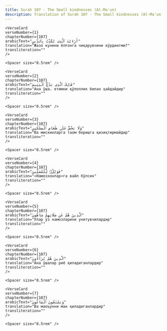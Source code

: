 ```yaml
---
title: Surah 107 - The Small kindnesses (Al-Ma'un)  
description: Translation of Surah 107 - The Small kindnesses (Al-Ma'un) in Uzbek
---
```







    <VerseCard 
    verseNumber={1}
    chapterNumber={107}
    arabicText="أَرَءَيْتَ ٱلَّذِى يُكَذِّبُ بِٱلدِّينِ"
    translation="Жазо кунини ёлғонга чиқарувчини кўрдингми?"
    transliteration=""
    />

    <Spacer size="0.5rem" />
                
    <VerseCard 
    verseNumber={2}
    chapterNumber={107}
    arabicText="فَذَٰلِكَ ٱلَّذِى يَدُعُّ ٱلْيَتِيمَ"
    translation="Ана ўша، етимни қўполлик билан ҳайдайдир"
    transliteration=""
    />

    <Spacer size="0.5rem" />
                
    <VerseCard 
    verseNumber={3}
    chapterNumber={107}
    arabicText="وَلَا يَحُضُّ عَلَىٰ طَعَامِ ٱلْمِسْكِينِ"
    translation="Ва мискинларга таом беришга қизиқтирмайдир"
    transliteration=""
    />

    <Spacer size="0.5rem" />
                
    <VerseCard 
    verseNumber={4}
    chapterNumber={107}
    arabicText="فَوَيْلٌۭ لِّلْمُصَلِّينَ"
    translation="«Намозхонлар»га вайл бўлсин"
    transliteration=""
    />

    <Spacer size="0.5rem" />
                
    <VerseCard 
    verseNumber={5}
    chapterNumber={107}
    arabicText="ٱلَّذِينَ هُمْ عَن صَلَاتِهِمْ سَاهُونَ"
    translation="Улар ўз намозларини унитувчилардир"
    transliteration=""
    />

    <Spacer size="0.5rem" />
                
    <VerseCard 
    verseNumber={6}
    chapterNumber={107}
    arabicText="ٱلَّذِينَ هُمْ يُرَآءُونَ"
    translation="Ана ўшалар риё қиладиганлардир"
    transliteration=""
    />

    <Spacer size="0.5rem" />
                
    <VerseCard 
    verseNumber={7}
    chapterNumber={107}
    arabicText="وَيَمْنَعُونَ ٱلْمَاعُونَ"
    translation="Ва маоъунни ман қиладиганлардир"
    transliteration=""
    />

    <Spacer size="0.5rem" />
                